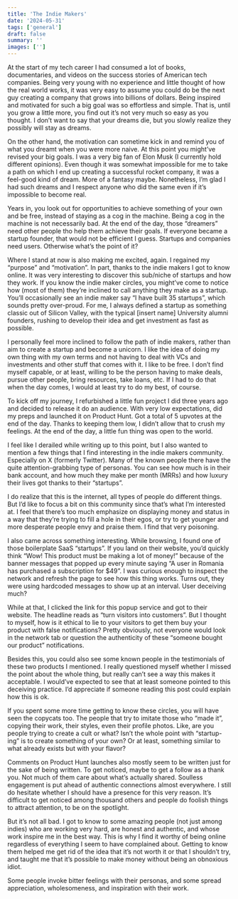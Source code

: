 ```yaml
---
title: 'The Indie Makers'
date: '2024-05-31'
tags: ['general']
draft: false
summary: ''
images: ['']
---
```


At the start of my tech career I had consumed a lot of books, documentaries, and videos on the success stories of American tech companies. Being very young with no experience and little thought of how the real world works, it was very easy to assume you could do be the next guy creating a company that grows into billions of dollars. Being inspired and motivated for such a big goal was so effortless and simple. That is, until you grow a little more, you find out it’s not very much so easy as you thought. I don’t want to say that your dreams die, but you slowly realize they possibly will stay as dreams.

On the other hand, the motivation can sometime kick in and remind you of what you dreamt when you were more naive. At this point you might’ve revised your big goals. I was a very big fan of Elon Musk (I currently hold different opinions). Even though it was somewhat impossible for me to take a path on which I end up creating a successful rocket company, it was a feel-good kind of dream. More of a fantasy maybe. Nonetheless, I’m glad I had such dreams and I respect anyone who did the same even if it’s impossible to become real.

Years in, you look out for opportunities to achieve something of your own and be free, instead of staying as a cog in the machine. Being a cog in the machine is not necessarily bad. At the end of the day, those “dreamers” need other people tho help them achieve their goals. If everyone became a startup founder, that would not be efficient I guess. Startups and companies need users. Otherwise what’s the point of it?

Where I stand at now is also making me excited, again. I regained my “purpose” and “motivation”. In part, thanks to the indie makers I got to know online. It was very interesting to discover this sub/niche of startups and how they work. If you know the indie maker circles, you might’ve come to notice how (most of them) they’re inclined to call anything they make as a startup. You’ll occasionally see an indie maker say “I have built 35 startups”, which sounds pretty over-proud. For me, I always defined a startup as something classic out of Silicon Valley, with the typical [insert name] University alumni founders, rushing to develop their idea and get investment as fast as possible.

I personally feel more inclined to follow the path of indie makers, rather than aim to create a startup and become a unicorn. I like the idea of doing my own thing with my own terms and not having to deal with VCs and investments and other stuff that comes with it. I like to be free. I don’t find myself capable, or at least, willing to be the person having to make deals, pursue other people, bring resources, take loans, etc. If I had to do that when the day comes, I would at least try to do my best, of course.

To kick off my journey, I refurbished a little fun project I did three years ago and decided to release it do an audience. With very low expectations, did my preps and launched it on Product Hunt. Got a total of 5 upvotes at the end of the day. Thanks to keeping them low, I didn’t allow that to crush my feelings. At the end of the day, a little fun thing was open to the world.

I feel like I derailed while writing up to this point, but I also wanted to mention a few things that I find interesting in the indie makers community. Especially on X (formerly Twitter). Many of the known people there have the quite attention-grabbing type of personas. You can see how much is in their bank account, and how much they make per month (MRRs) and how luxury their lives got thanks to their “startups”.

I do realize that this is the internet, all types of people do different things. But I’d like to focus a bit on this community since that’s what I’m interested at. I feel that there’s too much emphasize on displaying money and status in a way that they’re trying to fill a hole in their egos, or try to get younger and more desperate people envy and praise them. I find that very poisoning.

I also came across something interesting. While browsing, I found one of those boilerplate SaaS “startups”. If you land on their website, you’d quickly think “Wow! This product must be making a lot of money!” because of the banner messages that popped up every minute saying “A user in Romania has purchased a subscription for $49”. I was curious enough to inspect the network and refresh the page to see how this thing works. Turns out, they were using hardcoded messages to show up at an interval. User deceiving much?

While at that, I clicked the link for this popup service and got to their website. The headline reads as “turn visitors into customers”. But I thought to myself, how is it ethical to lie to your visitors to get them buy your product with false notifications? Pretty obviously, not everyone would look in the network tab or question the authenticity of these “someone bought our product” notifications.

Besides this, you could also see some known people in the testimonials of these two products I mentioned. I really questioned myself whether I missed the point about the whole thing, but really can’t see a way this makes it acceptable. I would’ve expected to see that at least someone pointed to this deceiving practice. I’d appreciate if someone reading this post could explain how this is ok.

If you spent some more time getting to know these circles, you will have seen the copycats too. The people that try to imitate those who “made it”, copying their work, their styles, even their profile photos. Like, are you people trying to create a cult or what? Isn’t the whole point with “startup-ing” is to create something of your own? Or at least, something similar to what already exists but with your flavor?

Comments on Product Hunt launches also mostly seem to be written just for the sake of being written. To get noticed, maybe to get a follow as a thank you. Not much of them care about what’s actually shared. Soulless engagement is put ahead of authentic connections almost everywhere. I still do hesitate whether I should have a presence for this very reason. It’s difficult to get noticed among thousand others and people do foolish things to attract attention, to be on the spotlight.

But it’s not all bad. I got to know to some amazing people (not just among indies) who are working very hard, are honest and authentic, and whose work inspire me in the best way. This is why I find it worthy of being online regardless of everything I seem to have complained about. Getting to know them helped me get rid of the idea that it’s not worth it or that I shouldn’t try, and taught me that it’s possible to make money without being an obnoxious idiot.

Some people invoke bitter feelings with their personas, and some spread appreciation, wholesomeness, and inspiration with their work.
